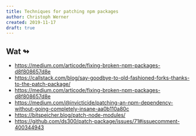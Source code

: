 ```yaml
---
title: Techniques for patching npm packages
author: Christoph Werner
created: 2019-11-17
draft: true
---
```


## Wat ↬

- https://medium.com/articode/fixing-broken-npm-packages-d8f808657d8e
- https://callstack.com/blog/say-goodbye-to-old-fashioned-forks-thanks-to-the-patch-package/
- https://medium.com/articode/fixing-broken-npm-packages-d8f808657d8e
- https://medium.com/@invicticide/patching-an-npm-dependency-without-going-completely-insane-aa0b110a80c
- https://bitspeicher.blog/patch-node-modules/
- https://github.com/ds300/patch-package/issues/71#issuecomment-400344943

